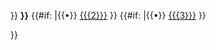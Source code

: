 {{Navbox 
| image      = [[File:Galileo Gaspra Mosaic.jpg|80px]]
|name  = Minor planets navigator
|title = [[小行星]][[小行星列表|導航]]
 | state = {{{state|<includeonly>uncollapsed</includeonly><noinclude>uncollapsed</noinclude>}}}
|list1 = <div>
{{#if:{{{1<includeonly>|</includeonly>}}} |[[{{{1}}}]] {{spaces|5}}{{•}}{{spaces|5}}<!--end#if:-->}}
'''{{{PageName|{{PAGENAME}}}}}'''
{{#if:{{{2<includeonly>|</includeonly>}}} |{{spaces|5}}{{•}}{{spaces|5}} [[{{{2}}}]]<!--end#if:-->}}
{{#if:{{{3<includeonly>|</includeonly>}}} |{{spaces|5}}{{•}}{{spaces|5}} [[{{{3}}}]]<!--end#if:-->}}
</div>
}}<noinclude>
{{documentation}}
[[Category:Solar System succession templates|{{PAGENAME}}]]

</noinclude>